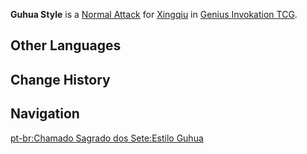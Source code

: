 {{About|the Character Card Skill for [[Genius Invokation TCG]]|the Playable Character Talent|Guhua Style}}
{{Genius Invokation TCG Skill Infobox
|title      = Guhua Style
|image      = Guhua Style Character Card Skill.png
|type       = Normal Attack
|character  = Xingqiu
|element    = Hydro
|matching   = 1
|unaligned  = 2
|effect     = Deals 2 {{Color|Physical DMG}}.
|order      = 1
}}
'''Guhua Style''' is a [[Character Card Normal Attack|Normal Attack]] for [[Xingqiu (Character Card)|Xingqiu]] in [[Genius Invokation TCG]].

==Other Languages==
{{Other Languages|Transclude=Guhua Style}}

==Change History==
{{Change History|3.3}}

==Navigation==
{{Genius Invokation TCG Skill Navbox|Xingqiu}}

[[pt-br:Chamado Sagrado dos Sete:Estilo Guhua]]